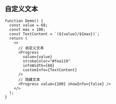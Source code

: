 ## 自定义文本

```tsx live=true
function Demo() {
  const value = 68;
  const max = 100;
  const TextContent = `(${value}/${max})`;
  return (
    <>
      // 自定义文本
      <Progress
        value={value}
        strokeColor="#fea119"
        infoWidth={60}
        customInfo={TextContent}
      />
      // 隐藏文本
      <Progress value={100} showInfo={false} />
    </>
  );
}
```
